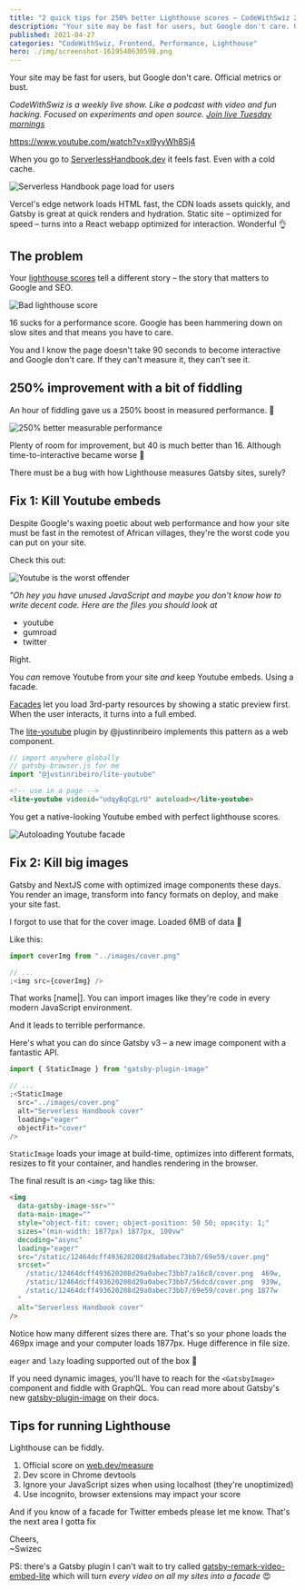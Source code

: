 ```yaml
---
title: "2 quick tips for 250% better Lighthouse scores – CodeWithSwiz 28"
description: "Your site may be fast for users, but Google don't care. Official metrics or bust."
published: 2021-04-27
categories: "CodeWithSwiz, Frontend, Performance, Lighthouse"
hero: ./img/screenshot-1619540630598.png
---
```


Your site may be fast for users, but Google don't care. Official metrics or bust.

_CodeWithSwiz is a weekly live show. Like a podcast with video and fun hacking. Focused on experiments and open source. [Join live Tuesday mornings](https://youtube.com/swizecteller)_

https://www.youtube.com/watch?v=xl9yyWh8Sj4

When you go to [ServerlessHandbook.dev](https://serverlesshandbook.dev) it feels fast. Even with a cold cache.

![Serverless Handbook page load for users](./img/Serverless-Handbook-page-load-for-users772ai3.gif)

Vercel's edge network loads HTML fast, the CDN loads assets quickly, and Gatsby is great at quick renders and hydration. Static site – optimized for speed – turns into a React webapp optimized for interaction. Wonderful 👌

## The problem

Your [lighthouse scores](https://web.dev/measure/) tell a different story – the story that matters to Google and SEO.

![Bad lighthouse score](./img/Bad-lighthouse-scoree59631.png)

16 sucks for a performance score. Google has been hammering down on slow sites and that means you have to care.

You and I know the page doesn't take 90 seconds to become interactive and Google don't care. If they can't measure it, they can't see it.

## 250% improvement with a bit of fiddling

An hour of fiddling gave us a 250% boost in measured performance. 🤘

![250% better measurable performance](./img/250percent-better-measurable-performance828968.png)

Plenty of room for improvement, but 40 is much better than 16. Although time-to-interactive became worse 🤨

There must be a bug with how Lighthouse measures Gatsby sites, surely?

## Fix 1: Kill Youtube embeds

Despite Google's waxing poetic about web performance and how your site must be fast in the remotest of African villages, they're the worst code you can put on your site.

Check this out:

![Youtube is the worst offender](./img/Youtube-is-the-worst-offenderj53fic.png)

_"Oh hey you have unused JavaScript and maybe you don't know how to write decent code. Here are the files you should look at_

- youtube
- gumroad
- twitter

Right.

You _can_ remove Youtube from your site _and_ keep Youtube embeds. Using a facade.

[Facades](https://web.dev/third-party-facades/) let you load 3rd-party resources by showing a static preview first. When the user interacts, it turns into a full embed.

The [lite-youtube](https://github.com/justinribeiro/lite-youtube) plugin by @justinribeiro implements this pattern as a web component.

```javascript
// import anywhere globally
// gatsby-browser.js for me
import "@justinribeiro/lite-youtube"
```

```html
<!-- use in a page -->
<lite-youtube videoid="udqyBqCgLrU" autoload></lite-youtube>
```

You get a native-looking Youtube embed with perfect lighthouse scores.

![Autoloading Youtube facade](./img/Autoloading-Youtube-facade66553a.gif)

## Fix 2: Kill big images

Gatsby and NextJS come with optimized image components these days. You render an image, transform into fancy formats on deploy, and make your site fast.

I forgot to use that for the cover image. Loaded 6MB of data 💩

Like this:

```javascript
import coverImg from "../images/cover.png"

// ...
;<img src={coverImg} />
```

That works [name|]. You can import images like they're code in every modern JavaScript environment.

And it leads to terrible performance.

Here's what you can do since Gatsby v3 – a new image component with a fantastic API.

```javascript
import { StaticImage } from "gatsby-plugin-image"

// ...
;<StaticImage
  src="../images/cover.png"
  alt="Serverless Handbook cover"
  loading="eager"
  objectFit="cover"
/>
```

`StaticImage` loads your image at build-time, optimizes into different formats, resizes to fit your container, and handles rendering in the browser.

The final result is an `<img>` tag like this:

```html
<img
  data-gatsby-image-ssr=""
  data-main-image=""
  style="object-fit: cover; object-position: 50 50; opacity: 1;"
  sizes="(min-width: 1877px) 1877px, 100vw"
  decoding="async"
  loading="eager"
  src="/static/12464dcff493620208d29a0abec73bb7/69e59/cover.png"
  srcset="
    /static/12464dcff493620208d29a0abec73bb7/a16c8/cover.png  469w,
    /static/12464dcff493620208d29a0abec73bb7/56dcd/cover.png  939w,
    /static/12464dcff493620208d29a0abec73bb7/69e59/cover.png 1877w
  "
  alt="Serverless Handbook cover"
/>
```

Notice how many different sizes there are. That's so your phone loads the 469px image and your computer loads 1877px. Huge difference in file size.

`eager` and `lazy` loading supported out of the box 🤘

If you need dynamic images, you'll have to reach for the `<GatsbyImage>` component and fiddle with GraphQL. You can read more about Gatsby's new [gatsby-plugin-image](https://www.gatsbyjs.com/docs/reference/built-in-components/gatsby-plugin-image) on their docs.

## Tips for running Lighthouse

Lighthouse can be fiddly.

1.  Official score on [web.dev/measure](https://web.dev/measure)
2.  Dev score in Chrome devtools
3.  Ignore your JavaScript sizes when using localhost (they're unoptimized)
4.  Use incognito, browser extensions may impact your score

And if you know of a facade for Twitter embeds please let me know. That's the next area I gotta fix

Cheers,<br/>
~Swizec

PS: there's a Gatsby plugin I can't wait to try called [gatsby-remark-video-embed-lite](https://www.gatsbyjs.com/plugins/gatsby-remark-embed-video-lite/) which will turn _every video on all my sites into a facade_ 😍
